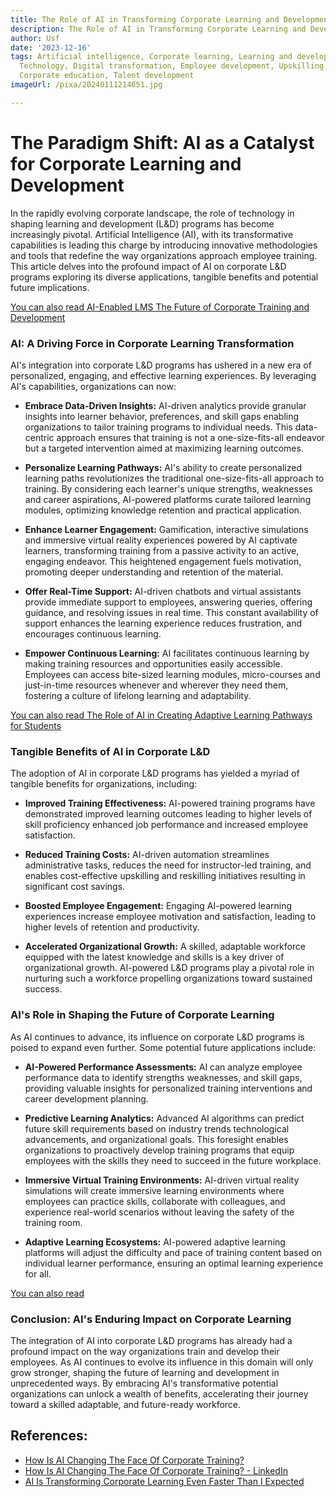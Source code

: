 ```yaml
---
title: The Role of AI in Transforming Corporate Learning and Development Programs
description: The Role of AI in Transforming Corporate Learning and Development Programs
author: Usf
date: '2023-12-16'
tags: Artificial intelligence, Corporate learning, Learning and development, Training,
  Technology, Digital transformation, Employee development, Upskilling, Reskilling,
  Corporate education, Talent development
imageUrl: /pixa/20240111214651.jpg

---
```

# The Paradigm Shift: AI as a Catalyst for Corporate Learning and Development

In the  rapidly evolving corporate landscape, the role of technology in  shaping learning and development (L&D) programs has become increasingly pivotal. Artificial  Intelligence (AI), with its transformative capabilities is leading this charge by introducing innovative methodologies and tools that redefine the way organizations approach employee training. This  article delves into the profound impact of AI on corporate L&D programs exploring its diverse applications, tangible benefits  and  potential future implications.

[You can also read AI-Enabled LMS The Future of Corporate Training and Development](AI-Enabled%20LMS%20The%20Future%20of%20Corporate%20Training%20and%20Development)


### AI: A Driving  Force in Corporate Learning Transformation

AI's integration into corporate L&D programs has ushered  in a new era of personalized, engaging, and effective learning  experiences. By leveraging AI's capabilities,  organizations can now:

- **Embrace Data-Driven Insights:** AI-driven analytics provide granular insights into learner behavior, preferences, and skill gaps enabling organizations to tailor training programs to individual needs. This data-centric approach ensures that training  is not a one-size-fits-all endeavor but a targeted intervention aimed  at maximizing learning outcomes.

-  **Personalize Learning Pathways:** AI's ability to create personalized learning paths revolutionizes the traditional  one-size-fits-all  approach to training. By considering each learner's unique strengths, weaknesses and career  aspirations, AI-powered platforms curate tailored learning modules, optimizing knowledge retention and practical application.

- **Enhance  Learner Engagement:** Gamification, interactive simulations and immersive virtual reality experiences powered by AI captivate  learners, transforming training  from a passive activity to an active, engaging endeavor. This heightened engagement fuels  motivation, promoting  deeper understanding and retention of the material.

- **Offer  Real-Time Support:** AI-driven chatbots and virtual assistants provide immediate support to employees, answering queries, offering  guidance, and resolving issues in real time. This constant availability of support enhances the learning experience reduces frustration, and encourages continuous  learning.

-  **Empower Continuous  Learning:** AI facilitates continuous learning by making training resources and opportunities easily accessible. Employees can access bite-sized learning modules, micro-courses  and just-in-time resources whenever and  wherever they need them, fostering a culture of lifelong learning and adaptability.

[You can also read The Role of AI in  Creating Adaptive Learning Pathways for Students](The%20Role%20of%20AI%20in%20Creating%20Adaptive%20Learning%20Pathways%20for%20Students)


### Tangible Benefits of AI in Corporate L&D

The adoption  of AI in corporate L&D programs  has yielded a  myriad of  tangible benefits  for organizations, including:

- **Improved Training Effectiveness:**  AI-powered training programs have demonstrated improved learning outcomes leading to higher levels  of  skill proficiency enhanced job performance and increased employee satisfaction.

- **Reduced Training  Costs:** AI-driven automation streamlines administrative tasks, reduces the need for instructor-led training, and enables cost-effective upskilling and  reskilling initiatives resulting in significant cost savings.

- **Boosted Employee Engagement:** Engaging AI-powered learning experiences increase employee motivation and satisfaction, leading to  higher levels of retention and productivity.

- **Accelerated Organizational Growth:** A skilled, adaptable workforce equipped with  the latest knowledge and skills is a  key driver of organizational growth.  AI-powered L&D programs play a pivotal role in  nurturing such a workforce propelling organizations  toward sustained success.

### AI's Role in Shaping the Future of Corporate Learning

As AI  continues to advance, its influence on corporate L&D programs  is poised to expand  even further. Some potential future applications include:

- **AI-Powered Performance Assessments:** AI can analyze employee  performance  data to identify strengths  weaknesses, and skill gaps, providing  valuable insights  for personalized training interventions and career development planning.

-  **Predictive Learning Analytics:** Advanced AI algorithms can predict future skill requirements based on industry trends technological  advancements, and organizational goals.  This foresight enables organizations to proactively develop training programs that equip employees with the skills they need to succeed in the future workplace.

- **Immersive  Virtual Training Environments:**  AI-driven virtual reality simulations will create immersive learning environments where employees can practice skills, collaborate with colleagues, and experience real-world scenarios without leaving the safety of the training  room.

- **Adaptive Learning Ecosystems:** AI-powered  adaptive learning platforms will adjust the difficulty and pace of training content based on individual learner  performance, ensuring an optimal learning experience for all.

[You can also read ]()


### Conclusion: AI's Enduring Impact on  Corporate Learning

The  integration of AI into corporate L&D  programs has  already had a profound  impact on the way organizations train and develop their  employees. As  AI continues to  evolve its influence in this domain will only grow stronger, shaping the future of learning and development in unprecedented ways. By embracing AI's transformative potential organizations can unlock a wealth of benefits, accelerating their journey toward a  skilled adaptable, and future-ready  workforce.

## References:
- [How Is AI Changing The Face Of Corporate Training?](https://elearningindustry.com/how-is-ai-changing-the-face-of-corporate-training)
- [How Is AI Changing The Face Of Corporate Training? - LinkedIn](https://www.linkedin.com/pulse/how-ai-changing-face-corporate-training-thinkdom-oyu0c)
- [AI Is Transforming Corporate Learning Even Faster Than I Expected](https://joshbersin.com/2023/12/ai-is-transforming-corporate-learning-even-faster-than-i-expected/)
